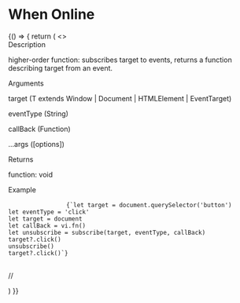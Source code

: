 

<Meta title="MDX/Helpers/Subscribe" />

# When Online

<!-- add a plugin description -->

<Canvas>
  <Story name="Subscribe usage">
    {() => {
      return (
        <>
          <div>
            <span className="font-bold">Description</span>
            <div className="p-2 pb-4">
              <p>
                higher-order function: subscribes target to events, returns a
                function describing target from an event.
              </p>
            </div>
          </div>
          <div>
            <span className="font-bold">Arguments</span>
            <p className="p-2 pb-4">
              <span className="ui-text-ink-secondary">
                target (T extends Window | Document | HTMLElement | EventTarget)
              </span>
            </p>
            <p className="p-2 pb-4">
              <span className="ui-text-ink-secondary">eventType (String)</span>
            </p>
            <p className="p-2 pb-4">
              <span className="ui-text-ink-secondary">callBack (Function)</span>
            </p>
            <p className="p-2 pb-4">
              <span className="ui-text-ink-secondary">...args ([options])</span>
            </p>
          </div>
          <div>
            <span className="font-bold">Returns</span>
            <p className="p-2 pb-4">
              <span className="ui-text-ink-secondary">function: void</span>
            </p>
          </div>
          <span className="font-bold">Example</span>
          <div className="yobta-bg-paper-2 w-max p-4">
            <pre>
              <code>{`let target = document.querySelector<HTMLButtonElement>('button')
let eventType = 'click'
let target = document
let callBack = vi.fn()
let unsubscribe = subscribe(target, eventType, callBack)
target?.click()
unsubscribe()
target?.click()`}</code>
            </pre>
            <p className="ui-text-color-14 p-4">// </p>
          </div>
        </>
      )
    }}
  </Story>
</Canvas>
